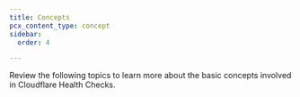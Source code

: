 ```yaml
---
title: Concepts
pcx_content_type: concept
sidebar:
  order: 4

---
```



Review the following topics to learn more about the basic concepts involved in Cloudflare Health Checks.

<DirectoryListing />
